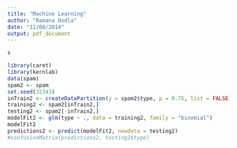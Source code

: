 ```yaml
---
title: "Machine Learning"
author: "Ramana Dodla"
date: "12/08/2014"
output: pdf_document
---
```

```r
s
```




```r
library(caret)
library(kernlab)
data(spam)
spam2 <- spam
set.seed(32343)
inTrain2 <- createDataPartition(y = spam2$type, p = 0.75, list = FALSE)
training2 <- spam2[inTrain2,]
testing2 <- spam2[-inTrain2,]
modelFit2 <- glm(type ~ ., data = training2, family = "binomial")
modelFit2
predictions2 <- predict(modelFit2, newdata = testing2)
#confusionMatrix(predictions2, testing2$type)
```
